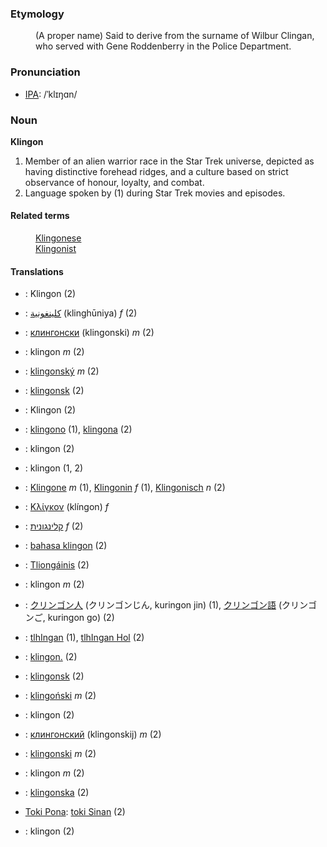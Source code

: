 ===Etymology===
: (A proper name) Said to derive from the surname of Wilbur Clingan, who served with Gene Roddenberry in the Police Department.

===Pronunciation===
*[[International Phonetic Alphabet|IPA]]: /ˈklɪŋɑn/

===Noun===
'''Klingon'''

#Member of an alien warrior race in the Star Trek universe, depicted as having distinctive forehead ridges, and a culture based on strict observance of honour, loyalty, and combat.
#Language spoken by (1) during Star Trek movies and episodes.

====Related terms====
:[[Klingonese]]
:[[Klingonist]]

====Translations====
*{{af}}: Klingon (2)
*{{ar}}: [[كلينغونية]] (klinghūniya) ''f'' (2)
*{{bg}}: [[клингонски]] (klingonski) ''m'' (2)
*{{ca}}: klingon ''m'' (2)
*{{cs}}: [[klingonský]] ''m'' (2)
*{{da}}: [[klingonsk]] (2)
*{{nl}}: Klingon (2)
*{{eo}}: [[klingono]] (1), [[klingona]] (2)
*{{fi}}: klingon (2)
*{{fr}}: klingon (1, 2)
*{{de}}: [[Klingone]] ''m'' (1), [[Klingonin]] ''f'' (1), [[Klingonisch]] ''n'' (2)
*{{el}}: [[Κλίγκον]] (klíngon) ''f''
*{{he}}: [[קלינגונית]] ''f'' (2)
*{{id}}: [[bahasa klingon]] (2)
*{{ga}}: [[Tliongáinis]] (2)
*{{it}}: klingon ''m'' (2)
*{{ja}}: [[クリンゴン人]] (クリンゴンじん, kuringon jin) (1), [[クリンゴン語]] (クリンゴンご, kuringon go) (2)
*{{tlh}}: [[tlhIngan]] (1), [[tlhIngan Hol]] (2)
*{{jbo}}: [[klingon.]] (2)
*{{no}}: [[klingonsk]] (2)
*{{pl}}: [[klingoński]] ''m'' (2)
*{{pt}}: klingon (2)
*{{ru}}: [[клингонский]] (klingonskij) ''m'' (2)
*{{sl}}: [[klingonski]] ''m'' (2)
*{{es}}: klingon ''m'' (2)
*{{sv}}: [[klingonska]] (2)
*[[Toki Pona]]: [[toki Sinan]] (2)
*{{cy}}: klingon (2)